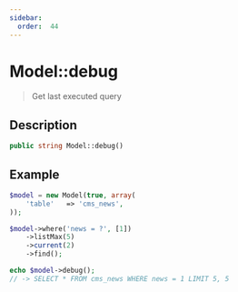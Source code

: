 ```yaml
---
sidebar:
  order:  44
---
```


# Model::debug

> Get last executed query

## Description

```php
public string Model::debug()
```

## Example

```php title="Controller"
$model = new Model(true, array(
    'table'   => 'cms_news',
));

$model->where('news = ?', [1])
    ->listMax(5)
    ->current(2)
    ->find();

echo $model->debug();
// -> SELECT * FROM cms_news WHERE news = 1 LIMIT 5, 5
```
